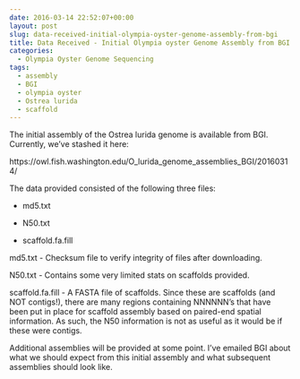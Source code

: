 ```yaml
---
date: 2016-03-14 22:52:07+00:00
layout: post
slug: data-received-initial-olympia-oyster-genome-assembly-from-bgi
title: Data Received - Initial Olympia oyster Genome Assembly from BGI
categories:
  - Olympia Oyster Genome Sequencing
tags:
  - assembly
  - BGI
  - olympia oyster
  - Ostrea lurida
  - scaffold
---
```


The initial assembly of the Ostrea lurida genome is available from BGI. Currently, we've stashed it here:

https://owl.fish.washington.edu/O_lurida_genome_assemblies_BGI/20160314/

The data provided consisted of the following three files:




    
  * md5.txt

    
  * N50.txt

    
  * scaffold.fa.fill



md5.txt - Checksum file to verify integrity of files after downloading.

N50.txt - Contains some very limited stats on scaffolds provided.

scaffold.fa.fill - A FASTA file of scaffolds. Since these are scaffolds (and NOT contigs!), there are many regions containing NNNNNN's that have been put in place for scaffold assembly based on paired-end spatial information. As such, the N50 information is not as useful as it would be if these were contigs.

Additional assemblies will be provided at some point. I've emailed BGI about what we should expect from this initial assembly and what subsequent assemblies should look like.
